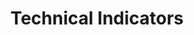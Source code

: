 ---
title: 'Technical Indicators'
openapi: '/api-reference/market-data/stocks/en/openapi.yaml GET /market-data/v1/stocks/technical-indicators'
---